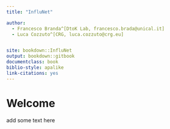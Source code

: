 ```yaml
---
title: "InfluNet"

author:
  - Francesco Branda^[DtoK Lab, francesco.brada@unical.it]
  - Luca Cozzuto^[CRG, luca.cozzuto@crg.eu]


site: bookdown::InfluNet
output: bookdown::gitbook
documentclass: book
biblio-style: apalike
link-citations: yes
---
```



# Welcome
add some text here
